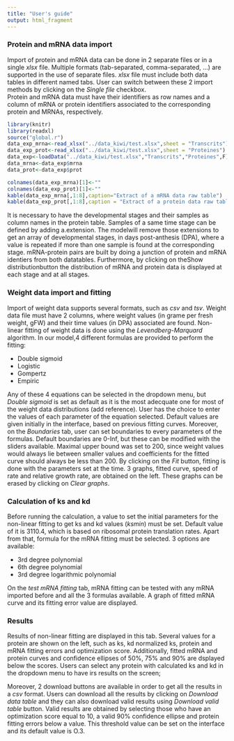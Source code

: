 ---
title: "User's guide"
output: html_fragment
---
### Protein and mRNA data import 
Import of protein and mRNA data can be done in 2 separate files or in a single *xlsx* file. Multiple formats (tab-separated, comma-separated, ...) are supported in the use of separate files. *xlsx* file must include both data tables in different named tabs. User can switch between these 2 import methods by clicking on the *Single file* checkbox.    
Protein and mRNA data must have their identifiers as row names and a column of mRNA or protein identifiers associated to the corresponding protein and MRNAs, respectively. 

``` {r include=FALSE}
library(knitr)
library(readxl)
source("global.r")
data_exp_mrna<-read_xlsx("../data_kiwi/test.xlsx",sheet = "Transcrits")
data_exp_prot<-read_xlsx("../data_kiwi/test.xlsx",sheet = "Proteines")
data_exp<-loadData("../data_kiwi/test.xlsx","Transcrits","Proteines",F)
data_mrna<-data_exp$mrna
data_prot<-data_exp$prot

```
``` {r results='asis',echo=FALSE}
colnames(data_exp_mrna)[1]<-""
colnames(data_exp_prot)[1]<-""
kable(data_exp_mrna[,1:8],caption="Extract of a mRNA data raw table")
kable(data_exp_prot[,1:8],caption = "Extract of a protein data raw table")
```

It is necessary to have the developmental stages and their samples as column names in the protein table. Samples of a same time stage can be defined by adding a.extension. The modelwill remove those extensions to get an array of developmental stages, in days post-anthesis (DPA), where a value is repeated if more than one sample is found at the corresponding stage. mRNA-protein pairs are built by doing a junction of protein and mRNA identiers from both datatables. Furthermore, by clicking on theShow distributionbutton the distribution of mRNA and protein data is displayed at each stage and at all stages.

### Weight data import and fitting 
Import of weight data supports several formats, such as *csv* and *tsv*. Weight data file must have 2 columns, where weight values (in grame per fresh weight, gFW) and their time values (in DPA) associated are found. Non-linear fitting of weight data is done using the *Levendberg-Marquard* algorithm. In our model,4 different formulas are provided to perform the fitting: 

  - Double sigmoid 
  - Logistic
  - Gompertz
  - Empiric

Any of these 4 equations can be selected in the dropdown menu, but *Double sigmoid* is set as default as it is the most adecquate one for most of the weight data distributions (add reference). User has the choice to enter the values of each parameter of the equation selected. Default values are given initially in the interface, based on previous fitting curves. Moreover, on the *Boundaries* tab, user can set boundaries to every parameters of the formulas. Default boundaries are 0-Inf, but these can be modified with the sliders available. Maximal upper bound was set to 200, since weight values would always lie between smaller values and coefficients for the fitted curve should always be less than 200. By clicking on the *Fit* button, fitting is done with the parameters set at the time. 3 graphs, fitted curve, speed of rate and relative growth rate, are obtained on the left. These graphs can be erased by clicking on *Clear graphs*.     

### Calculation of ks and kd 

Before running the calculation, a value to set the initial parameters for the non-linear fitting to get ks and kd values (*ksmin*) must be set. Default value of it is 3110.4, which is based on ribosomal protein translation rates. Apart from that, formula for the mRNA fitting must be selected. 3 options are available:  

  - 3rd degree polynomial
  - 6th degree polynomial
  - 3rd degree logarithmic polynomial

On the *test mRNA fitting* tab, mRNA fitting can be tested with any mRNA imported before and all the 3 formulas available. A graph of fitted mRNA curve and its fitting error value are displayed.

### Results 

Results of non-linear fitting are displayed in this tab. Several values for a protein are shown on the left, such as ks, kd normalized ks, protein and mRNA fitting errors and optimization score. Additionally, fitted mRNA and protein curves and confidence ellipses of 50%, 75% and 90% are dsplayed below the scores. Users can select any protein with calculated ks and kd in the dropdown menu to have irs results on the screen; 

Moreover, 2 download buttons are available in order to get all the results in a *csv* format. Users can download all the results by clicking on *Download data table* and they can also download valid results using *Download valid table* button. Valid results are obtained by selecting those who have an optimization score equal to 10, a valid 90% confidence ellipse and protein fitting errors below a value. This threshold value can be set on the interface and its default value is O.3.  
